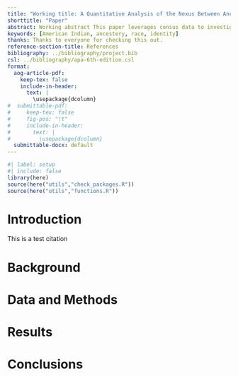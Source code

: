 ```yaml
---
title: "Working title: A Quantitative Analysis of the Nexus Between Ancestry Self-Identification and Racial Classification"
shorttitle: "Paper"
abstract: Working abstract This paper leverages census data to investigate the intricate relationship between individuals reported ancestry and their self-identified racial classification on the United States Census. Analyzing a dataset drawn from U.S. census records spanning 2010-2020, this research employs statistical techniques to discern patterns, trends, and discrepancies in how individuals perceive their ancestral heritage and racial identity.
keywords: [American Indian, ancestery, race, identity]
thanks: Thanks to everyone for checking this out.
reference-section-title: References
bibliography: ../bibliography/project.bib
csl: ../bibliography/apa-6th-edition.csl
format:
  aog-article-pdf:
    keep-tex: false
    include-in-header: 
      text: |
        \usepackage{dcolumn}
#  submittable-pdf:
#     keep-tex: false
#     fig-pos: "!t"
#     include-in-header: 
#       text: |
#         \usepackage{dcolumn}
  submittable-docx: default
---
```


```r
#| label: setup
#| include: false
library(here)
source(here("utils","check_packages.R"))
source(here("utils","functions.R"))
```

# Introduction

This is a test citation

# Background

# Data and Methods

# Results

# Conclusions
